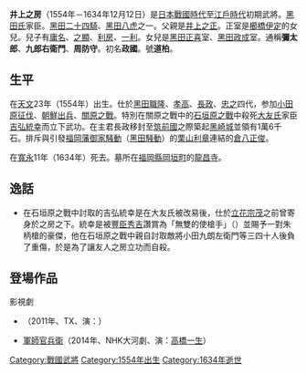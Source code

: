 {{unreferenced|time=2014-04-18T05:40:21+00:00}}
{{japanese|japanese=井上 之房|kana=いのうえ ゆきふさ|romaji=Inoue Yukifusa}}
'''井上之房'''（1554年－1634年12月12日）是[[日本戰國時代|日本戰國時代]]至[[江戶時代|江戶時代]]初期武將。[[黑田氏|黑田氏]]家臣。[[黑田二十四騎|黑田二十四騎]]、[[黑田八虎|黑田八虎]]之一。父親是[[井上之正|井上之正]]。正室是[[櫛橋伊定|櫛橋伊定]]的女兒。兒子有[[井上庸名|庸名]]、[[井上之顯|之顯]]、[[井上利房|利房]]、[[井上一利|一利]]。女兒是[[黑田正喜|黑田正喜]]室、[[黑田政成|黑田政成]]室。通稱'''彌太郎'''、'''九郎右衛門'''、'''周防守'''。初名'''政國'''。號'''道柏'''。

== 生平 ==
在[[天文_(後奈良天皇)|天文]]23年（1554年）出生。仕於[[黑田職隆|黑田職隆]]、[[黑田孝高|孝高]]、[[黑田長政|長政]]、[[黑田忠之|忠之]]四代，参加[[小田原征伐|小田原征伐]]、[[文祿慶長之役|朝鮮出兵]]、[[關原之戰|關原之戰]]。特別在關原之戰中的[[石垣原之戰|石垣原之戰]]中殺死[[大友氏|大友氏]]家臣[[吉弘統幸|吉弘統幸]]而立下武功。在主君長政移封至[[筑前國|筑前國]]之際築起[[黑崎城|黑崎城]]並領有1萬6千石。排斥與引發[[福岡藩|福岡藩]][[御家騒動|御家騒動]]（[[黑田騒動|黑田騒動]]）的[[栗山利章|栗山利章]]連結的[[倉八正俊|倉八正俊]]。

在[[寬永|寬永]]11年（1634年）死去。墓所在[[福岡縣|福岡縣]][[岡垣町|岡垣町]]的[[龍昌寺|龍昌寺]]。

== 逸話 ==
*在石垣原之戰中討取的吉弘統幸是在大友氏被改易後，仕於[[立花宗茂|立花宗茂]]之前曾寄身於之房之下。統幸是被[[豐臣秀吉|豐臣秀吉]]讚賞為「無雙的使槍手」（{{lang|ja|無双の槍使い}}）並賜予一對朱柄槍的豪傑，他在石垣原之戰中親自討取敵將小田九朗左衛門等三四十人後負了重傷，於是為了讓友人之房立功而自殺。

== 登場作品 ==
;影視劇
*{{tsl|ja|戦国疾風伝 二人の軍師 秀吉に天下を獲らせた男たち|戰國疾風傳 二人軍師}}（2011年、TX、演：{{tsl|ja|左とん平|左頓平}}）
*[[軍師官兵衛|軍師官兵衛]]（2014年、NHK大河劇、演：[[高橋一生|高橋一生]]）

[[Category:戰國武將|Category:戰國武將]]
[[Category:1554年出生|Category:1554年出生]]
[[Category:1634年逝世|Category:1634年逝世]]